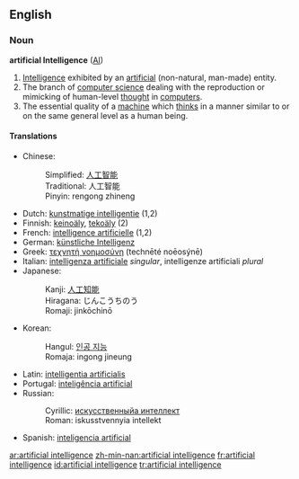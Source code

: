 ==English==

===Noun===
{{wikipedia}}
'''artificial Intelligence''' ([[AI]])

# [[Intelligence]] exhibited by an [[artificial]] (non-natural, man-made) entity.
# The branch of [[computer science]] dealing with the reproduction or mimicking of human-level [[thought]] in [[computer]]s.
# The essential quality of a [[machine]] which [[think]]s in a manner similar to or on the same general level as a human being.

====Translations====
*Chinese:
*:Simplified: [[人工智能]]
*:Traditional: 人工智能
*:Pinyin: rengong zhineng
*Dutch: [[kunstmatige intelligentie]] {{f}} (1,2)
*Finnish: [[keinoäly]], [[tekoäly]] (2)
*French: [[intelligence artificielle]] {{f}} (1,2)
*German: [[künstliche Intelligenz]]
*Greek: [[τεχνητή νοημοσύνη]] (technēté noēosýnē)
*Italian: [[intelligenza artificiale]] ''singular'', intelligenze artificiali ''plural''
*Japanese:
*:Kanji: [[人工知能]]
*:Hiragana: じんこうちのう
*:Romaji: jinkōchinō
*Korean:
*:Hangul: [[인공 지능]]
*:Romaja: ingong jineung
*Latin: [[intelligentia artificialis]] {{f}}
*Portugal: [[inteligência artificial]]
*Russian:
*:Cyrillic: [[искусственныйа интеллект]]
*:Roman: iskusstvennyia intellekt
*Spanish: [[inteligencia artificial]]

[[ar:artificial intelligence]]
[[zh-min-nan:artificial intelligence]]
[[fr:artificial intelligence]]
[[id:artificial intelligence]]
[[tr:artificial intelligence]]